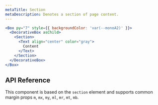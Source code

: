 ```yaml
---
metaTitle: Section
metaDescription: Denotes a section of page content.
---
```


```jsx live=true
<Box py="7" style={{ backgroundColor: 'var(--monoA2)' }}>
  <DecorativeBox asChild>
    <Section>
      <Text align="center" color="gray">
        Content
      </Text>
    </Section>
  </DecorativeBox>
</Box>
```

## API Reference

This component is based on the `section` element and supports common margin props `m`, `mx`, `my`, `ml`, `mr`, `mt`, `mb`.

<ThemesPropsTable name="section" />
